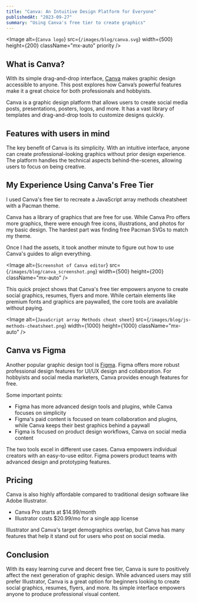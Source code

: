 ```yaml
---
title: "Canva: An Intuitive Design Platform for Everyone"
publishedAt: "2023-09-27"
summary: "Using Canva's free tier to create graphics"
---
```


<Image
alt={`Canva logo`}
src={`/images/blog/canva.svg`}
width={500}
height={200}
className="mx-auto"
priority
/>

## What is Canva?

With its simple drag-and-drop interface, [Canva](https://www.canva.com/) makes graphic design accessible to anyone. This post explores how Canva’s powerful features make it a great choice for both professionals and hobbyists.

Canva is a graphic design platform that allows users to create social media posts, presentations, posters, logos, and more. It has a vast library of templates and drag-and-drop tools to customize designs quickly.

## Features with users in mind

The key benefit of Canva is its simplicity. With an intuitive interface, anyone can create professional-looking graphics without prior design experience. The platform handles the technical aspects behind-the-scenes, allowing users to focus on being creative.

## My Experience Using Canva's Free Tier

I used Canva's free tier to recreate a JavaScript array methods cheatsheet with a Pacman theme. 

Canva has a library of graphics that are free for use. While Canva Pro offers more graphics, there were enough free icons, illustrations, and photos for my basic design. The hardest part was finding free Pacman SVGs to match my theme.

Once I had the assets, it took another minute to figure out how to use Canva's guides to align everything. 

<Image
alt={`Screenshot of Canva editor`}
src={`/images/blog/canva_screenshot.png`}
width={500}
height={200}
className="mx-auto"
/>

This quick project shows that Canva's free tier empowers anyone to create social graphics, resumes, flyers and more. While certain elements like premium fonts and graphics are paywalled, the core tools are available without paying.

<Image
alt={`JavaScript array Methods cheat sheet`}
src={`/images/blog/js-methods-cheatsheet.png`}
width={1000}
height={1000}
className="mx-auto"
/>

## Canva vs Figma

Another popular graphic design tool is [Figma](https://www.figma.com/). Figma offers more robust professional design features for UI/UX design and collaboration. For hobbyists and social media marketers, Canva provides enough features for free. 

Some important points:

- Figma has more advanced design tools and plugins, while Canva focuses on simplicity
- Figma's paid content is focused on team collaboration and plugins, while Canva keeps their best graphics behind a paywall
- Figma is focused on product design workflows, Canva on social media content



The two tools excel in different use cases. Canva empowers individual creators with an easy-to-use editor. Figma powers product teams with advanced design and prototyping features.  

## Pricing

Canva is also highly affordable compared to traditional design software like Adobe Illustrator.

- Canva Pro starts at $14.99/month
- Illustrator costs $20.99/mo for a single app license

Illustrator and Canva's target demographics overlap, but Canva has many features that help it stand out for users who post on social media.

## Conclusion

With its easy learning curve and decent free tier, Canva is sure to positively affect the next generation of graphic design. While advanced users may still prefer Illustrator, Canva is a great option for beginners looking to create social graphics, resumes, flyers, and more. Its simple interface empowers anyone to produce professional visual content.